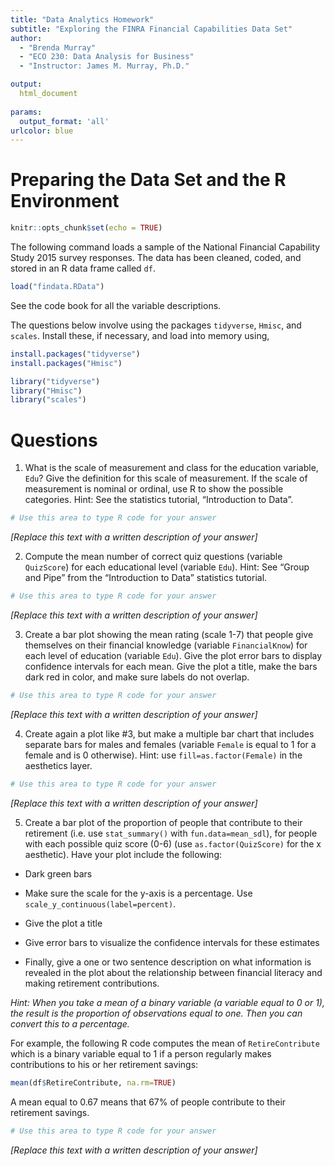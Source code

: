 ```yaml
---
title: "Data Analytics Homework"
subtitle: "Exploring the FINRA Financial Capabilities Data Set"
author: 
  - "Brenda Murray"
  - "ECO 230: Data Analysis for Business"
  - "Instructor: James M. Murray, Ph.D."

output: 
  html_document
    
params:
  output_format: 'all'
urlcolor: blue
---
```


# Preparing the Data Set and the R Environment
```r
knitr::opts_chunk$set(echo = TRUE)
```

The following command loads a sample of the National Financial Capability Study 2015 survey responses. The data has been cleaned, coded, and stored in an R data frame called `df`.

```r
load("findata.RData")
```

See the code book for all the variable descriptions.

The questions below involve using the packages `tidyverse`, `Hmisc`, and `scales`. Install these, if necessary, and load into memory using, 

```r
install.packages("tidyverse")
install.packages("Hmisc")
```

```r
library("tidyverse")
library("Hmisc")
library("scales")
```

# Questions

1. What is the scale of measurement and class for the education variable, `Edu`? Give the definition for this scale of measurement. If the scale of measurement is nominal or ordinal, use R to show the possible categories. Hint: See the statistics tutorial, "Introduction to Data".

```r
# Use this area to type R code for your answer

```

*[Replace this text with a written description of your answer]*

2. Compute the mean number of correct quiz questions (variable `QuizScore`) for each educational level (variable `Edu`). Hint: See "Group and Pipe" from the "Introduction to Data" statistics tutorial.

```r
# Use this area to type R code for your answer

```

*[Replace this text with a written description of your answer]*

3. Create a bar plot showing the mean rating (scale 1-7) that people give themselves on their financial knowledge (variable `FinancialKnow`) for each level of education (variable `Edu`). Give the plot error bars to display confidence intervals for each mean. Give the plot a title, make the bars dark red in color, and make sure labels do not overlap.

```r
# Use this area to type R code for your answer

```

*[Replace this text with a written description of your answer]*

4. Create again a plot like #3, but make a multiple bar chart that includes separate bars for males and females (variable `Female` is equal to 1 for a female and is 0 otherwise). Hint: use `fill=as.factor(Female)` in the aesthetics layer.

```r
# Use this area to type R code for your answer

```

*[Replace this text with a written description of your answer]*

5. Create a bar plot of the proportion of people that contribute to their retirement (i.e. use `stat_summary()` with `fun.data=mean_sdl`), for people with each possible quiz score (0-6) (use `as.factor(QuizScore)` for the x aesthetic). Have your plot include the following:

 - Dark green bars
 
 - Make sure the scale for the y-axis is a percentage. Use `scale_y_continuous(label=percent)`.
 
 - Give the plot a title
 
 - Give error bars to visualize the confidence intervals for these estimates
 
 - Finally, give a one or two sentence description on what information is revealed in the plot about the relationship between financial literacy and making retirement contributions.
 
*Hint: When you take a mean of a binary variable (a variable equal to 0 or 1), the result is the proportion of observations equal to one. Then you can convert this to a percentage.*
 
For example, the following R code computes the mean of `RetireContribute` which is a binary variable equal to 1 if a person regularly makes contributions to his or her retirement savings:

```r
mean(df$RetireContribute, na.rm=TRUE)
```

A mean equal to 0.67 means that 67\% of people contribute to their retirement savings.
 
```r
# Use this area to type R code for your answer

```

*[Replace this text with a written description of your answer]*
